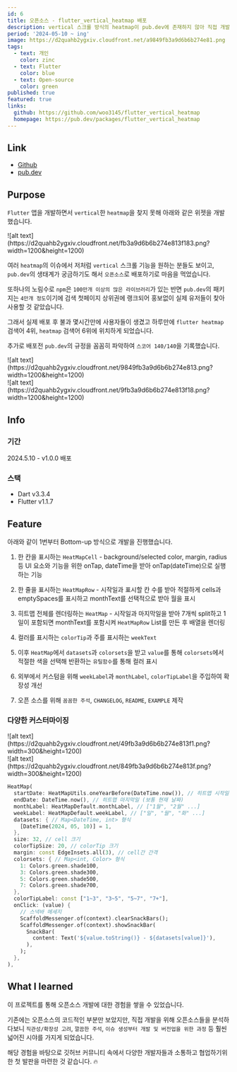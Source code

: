 ```yaml
---
id: 6
title: 오픈소스 - flutter_vertical_heatmap 배포
description: vertical 스크롤 방식의 heatmap이 pub.dev에 존재하지 않아 직접 개발하고, 다른 패키지의 이슈탭에서 필요로 하는 분들이 보여 정제 후 배포하였습니다. 품질을 측정하는 pub.dev 스코어 140/140을 기록했습니다.
period: '2024-05-10 ~ ing'
image: https://d2quahb2ygxiv.cloudfront.net/a9849fb3a9d6b6b274e81.png
tags:
  - text: 개인
    color: zinc
  - text: Flutter
    color: blue
  - text: Open-source
    color: green
published: true
featured: true
links:
  github: https://github.com/woo3145/flutter_vertical_heatmap
  homepage: https://pub.dev/packages/flutter_vertical_heatmap
---
```


## Link

- [Github](https://github.com/woo3145/flutter_vertical_heatmap)
- [pub.dev](https://pub.dev/packages/flutter_vertical_heatmap)

## Purpose

`Flutter` 앱을 개발하면서 `vertical`한 `heatmap`을 찾지 못해 아래와 같은 위젯을 개발했습니다.

<div className="w-1/3 mx-auto pt-8">
  ![alt
  text](https://d2quahb2ygxiv.cloudfront.net/fb3a9d6b6b274e813f183.png?width=1200&height=1200)
</div>

여러 `heatmap`의 이슈에서 저처럼 `vertical` 스크롤 기능을 원하는 분들도 보이고, `pub.dev`의 생태계가 궁금하기도 해서 `오픈소스`로 배포하기로 마음을 먹었습니다.

또하나의 노림수로 `npm`은 `100만개 이상의 많은 라이브러리`가 있는 반면 `pub.dev`의 패키지는 `4만개 정도`이기에 검색 첫페이지 상위권에 랭크되어 홍보없이 실제 유저들이 찾아 사용할 것 같았습니다.

그래서 실제 배포 후 불과 몇시간만에 사용자들이 생겼고 하루만에 `flutter heatmap` 검색어 4위, `heatmap` 검색어 6위에 위치하게 되었습니다.

추가로 배포전 `pub.dev`의 규정을 꼼꼼히 파악하여 `스코어 140/140`을 기록했습니다.

<div className="w-full flex items-center justify-center my-4 gap-4 rounded-md">
  <div>
    ![alt
    text](https://d2quahb2ygxiv.cloudfront.net/9849fb3a9d6b6b274e813.png?width=1200&height=1200)
  </div>
  <div>
    ![alt
    text](https://d2quahb2ygxiv.cloudfront.net/9fb3a9d6b6b274e813f18.png?width=1200&height=1200)
  </div>
</div>

## Info

### 기간

2024.5.10 - v1.0.0 배포

### 스택

- Dart v3.3.4
- Flutter v1.1.7

## Feature

아래와 같이 1번부터 Bottom-up 방식으로 개발을 진행했습니다.

1. 한 칸을 표시하는 `HeatMapCell` - background/selected color, margin, radius 등 UI 요소와 기능을 위한 onTap, dateTime을 받아 onTap(dateTime)으로 실행하는 기능

2. 한 줄을 표시하는 `HeatMapRow` - 시작일과 표시할 칸 수를 받아 적절하게 cells과 emptySpaces를 표시하고 monthText를 선택적으로 받아 월을 표시

3. 히트맵 전체를 렌더링하는 `HeatMap` - 시작일과 마지막일을 받아 7개씩 split하고 1일이 포함되면 monthText를 포함시켜 `HeatMapRow` List를 만든 후 배열을 렌더링

4. 컬러를 표시하는 `colorTip`과 주를 표시하는 `weekText`

5. 이후 `HeatMap`에서 `datasets`과 `colorsets`을 받고 `value`를 통해 `colorsets`에서 적절한 색을 선택해 반환하는 `유틸함수`를 통해 컬러 표시

6. 외부에서 커스텀을 위해 `weekLabel`과 `monthLabel`, `colorTipLabel`을 주입하여 확장성 개선

7. 오픈 소스를 위해 `꼼꼼한 주석`, `CHANGELOG`, `README`, `EXAMPLE` 제작

### 다양한 커스터마이징

<div className="w-full flex items-center justify-center my-4 gap-4 rounded-md">
  <div>
    ![alt
    text](https://d2quahb2ygxiv.cloudfront.net/49fb3a9d6b6b274e813f1.png?width=300&height=1200)
  </div>
  <div>
    ![alt
    text](https://d2quahb2ygxiv.cloudfront.net/849fb3a9d6b6b274e813f.png?width=300&height=1200)
  </div>
</div>

```dart
HeatMap(
  startDate: HeatMapUtils.oneYearBefore(DateTime.now()), // 히트맵 시작일 (1년전 DateTime을 반환하는 유틸함수 제공)
  endDate: DateTime.now(), // 히트맵 마지막일 (보통 현재 날짜)
  monthLabel: HeatMapDefault.monthLabel, // ["1월", "2월" ...]
  weekLabel: HeatMapDefault.weekLabel, // ["일", "월", "화" ...]
  datasets: { // Map<DateTime, int> 형식
    [DateTime(2024, 05, 10)] = 1,
  },
  size: 32, // cell 크기
  colorTipSize: 20, // colorTip 크기
  margin: const EdgeInsets.all(3), // cell간 간격
  colorsets: { // Map<int, Color> 형식
    1: Colors.green.shade100,
    3: Colors.green.shade300,
    5: Colors.green.shade500,
    7: Colors.green.shade700,
  },
  colorTipLabel: const ["1~3", "3~5", "5~7", "7+"],
  onClick: (value) {
    // 스낵바 메세지
    ScaffoldMessenger.of(context).clearSnackBars();
    ScaffoldMessenger.of(context).showSnackBar(
      SnackBar(
        content: Text('${value.toString()} - ${datasets[value]}'),
      ),
    );
  },
),
```

## What I learned

이 프로젝트를 통해 오픈소스 개발에 대한 경험을 쌓을 수 있었습니다.

기존에는 오픈소스의 코드적인 부분만 보았지만, 직접 개발을 위해 오픈소스들을 분석하다보니 `직관성/확장성 고려`, `깔끔한 주석`, `이슈 생성부터 개발 및 버전업을 위한 과정` 등 훨씬 넓어진 시야를 가지게 되었습니다.

해당 경험을 바탕으로 깃허브 커뮤니티 속에서 다양한 개발자들과 소통하고 협업하기위한 첫 발판을 마련한 것 같습니다. 🔥
